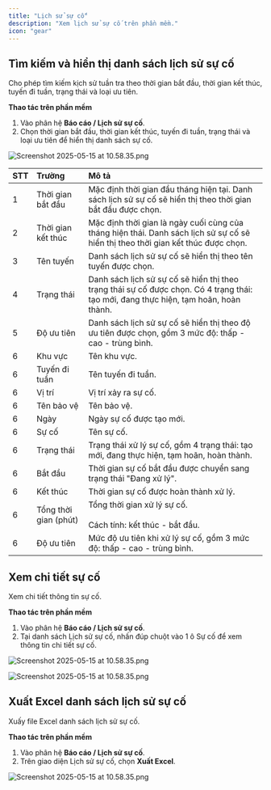 ```yaml
---
title: "Lịch sử sự cố"
description: "Xem lịch sử sự cố trên phần mềm."
icon: "gear"
---
```


## Tìm kiếm và hiển thị danh sách lịch sử sự cố

Cho phép tìm kiếm kịch sử tuần tra theo thời gian bắt đầu, thời gian kết thúc, tuyến đi tuần, trạng thái và loại ưu tiên.

**Thao tác trên phần mềm**

1. Vào phân hệ **Báo cáo / Lịch sử sự cố**.
2. Chọn thời gian bắt đầu, thời gian kết thúc, tuyến đi tuần, trạng thái và loại ưu tiên để hiển thị danh sách sự cố.

<img
  src="/images/Group163.png"
  alt="Screenshot 2025-05-15 at 10.58.35.png"
  title="Screenshot 2025-05-15 at 10.58.35.png"
  className="border mr-auto"
/>

| STT | Trường                | Mô tả                                                                                                                                |
| :-- | :-------------------- | :----------------------------------------------------------------------------------------------------------------------------------- |
| 1   | Thời gian bắt đầu     | Mặc định thời gian đầu tháng hiện tại. Danh sách lịch sử sự cố sẽ hiển thị theo thời gian bắt đầu được chọn.                         |
| 2   | Thời gian kết thúc    | Mặc định thời gian là ngày cuối cùng của tháng hiện thái. Danh sách lịch sử sự cố sẽ hiển thị theo thời gian kết thúc được chọn.     |
| 3   | Tên tuyến             | Danh sách lịch sử sự cố sẽ hiển thị theo tên tuyến được chọn.                                                                        |
| 4   | Trạng thái            | Danh sách lịch sử sự cố sẽ hiển thị theo trạng thái sự cố được chọn. Có 4 trạng thái: tạo mới, đang thực hiện, tạm hoãn, hoàn thành. |
| 5   | Độ ưu tiên            | Danh sách lịch sử sự cố sẽ hiển thị theo độ ưu tiên được chọn, gồm 3 mức độ: thấp - cao - trùng bình.                                |
| 6   | Khu vực               | Tên khu vực.                                                                                                                         |
| 6   | Tuyến đi tuần         | Tên tuyến đi tuần.                                                                                                                   |
| 6   | Vị trí                | Vị trí xảy ra sự cố.                                                                                                                 |
| 6   | Tên bảo vệ            | Tên bảo vệ.                                                                                                                          |
| 6   | Ngày                  | Ngày sự cố được tạo mới.                                                                                                             |
| 6   | Sự cố                 | Tên sự cố.                                                                                                                           |
| 6   | Trạng thái            | Trạng thái xử lý sự cố, gồm 4 trạng thái: tạo mới, đang thực hiện, tạm hoãn, hoàn thành.                                             |
| 6   | Bắt đầu               | Thời gian sự cố bắt đầu được chuyển sang trạng thái "Đang xử lý".                                                                    |
| 6   | Kết thúc              | Thời gian sự cố được hoàn thành xử lý.                                                                                               |
| 6   | Tổng thời gian (phút) | Tổng thời gian xử lý sự cố.<br /><br />Cách tính: kết thúc - bắt đầu.                                                                |
| 6   | Độ ưu tiên            | Mức độ ưu tiên khi xử lý sự cố, gồm 3 mức độ: thấp - cao - trùng bình.                                                               |

## Xem chi tiết sự cố

Xem chi tiết thông tin sự cố.

**Thao tác trên phần mềm**

1. Vào phân hệ **Báo cáo / Lịch sử sự cố**.
2. Tại danh sách Lịch sử sự cố, nhấn đúp chuột vào 1 ô Sự cố để xem thông tin chi tiết sự cố.

<img
  src="/images/Group165.png"
  alt="Screenshot 2025-05-15 at 10.58.35.png"
  title="Screenshot 2025-05-15 at 10.58.35.png"
  className="border mr-auto"
/>

<img
  src="/images/image.png"
  alt="Screenshot 2025-05-15 at 10.58.35.png"
  title="Screenshot 2025-05-15 at 10.58.35.png"
  className="border mr-auto"
/>

## Xuất Excel danh sách lịch sử sự cố

Xuấy file Excel danh sách lịch sử sự cố.

**Thao tác trên phần mềm**

1. Vào phân hệ **Báo cáo / Lịch sử sự cố**.
2. Trên giao diện Lịch sử sự cố, chọn **Xuất Excel**.

<img
  src="/images/Group167.png"
  alt="Screenshot 2025-05-15 at 10.58.35.png"
  title="Screenshot 2025-05-15 at 10.58.35.png"
  className="border mr-auto"
/>